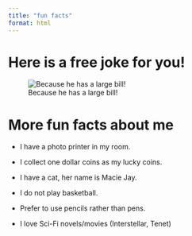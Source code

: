 ```yaml
---
title: "fun facts"
format: html
---
```


# Here is a free joke for you!

![Because he has a large bill!](photos/WechatIMG27.jpg)

# More fun facts about me

- I have a photo printer in my room.

- I collect one dollar coins as my lucky coins.

- I have a cat, her name is Macie Jay.

- I do not play basketball.

- Prefer to use pencils rather than pens.

- I love Sci-Fi novels/movies (Interstellar, Tenet) 




